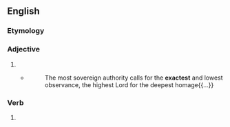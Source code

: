 ==English==

===Etymology===
{{suffix|exact|est|lang=en}}

===Adjective===
{{head|en|adjective superlative form}}

# {{en-superlative of|exact}}
#* {{w|Stephen Charnock}}
#*: The most sovereign authority calls for the '''exactest''' and lowest observance, the highest Lord for the deepest homage{{...}}

===Verb===
{{head|en|verb form}}

# {{en-archaic second-person singular of|exact|lang=en}}